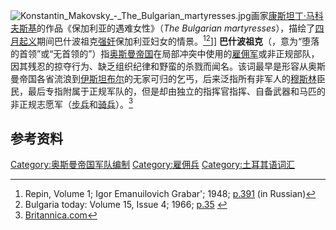 [[File:Konstantin_Makovsky_-_The_Bulgarian_martyresses.jpg|thumb]]画家[[康斯坦丁·马科夫斯基|康斯坦丁·马科夫斯基]]的作品《保加利亚的遇难女性》（''The Bulgarian martyresses''），描绘了[[四月起义|四月起义]]期间巴什波祖克[[强奸|强奸]]保加利亚妇女的情景。<ref>Repin, Volume 1; Igor Emanuilovich Grabar'; 1948; [http://books.google.com/books?id=WnsFAAAAMAAJ p.391] {{Wayback|url=http://books.google.com/books?id=WnsFAAAAMAAJ |date=20201207164837 }} (in Russian)</ref><ref>Bulgaria today: Volume 15, Issue 4; 1966; [http://www.google.com/search?tbm=bks&tbo=1&q=%22Konstantin+Makovsky%22+%22april+uprising%22&btnG=Search+Books p.35] {{Wayback|url=http://www.google.com/search?tbm=bks&tbo=1&q=%22Konstantin+Makovsky%22+%22april+uprising%22&btnG=Search+Books |date=20210310141040 }}</ref>]]
'''巴什波祖克'''（{{lang-tr|başıbozuk}}，意为“堕落的首领”或“无首领的”）指[[奥斯曼帝国|奥斯曼帝国]]在局部冲突中使用的[[雇佣军|雇佣军]]或非正规部队，因其残忍的掠夺行为、缺乏组织纪律和野蛮的杀戮而闻名。该词最早是形容从奥斯曼帝国各省流浪到[[伊斯坦布尔|伊斯坦布尔]]的无家可归的乞丐，后来泛指所有非军人的[[穆斯林|穆斯林]]臣民，最后专指附属于正规军队的，但是却由独立的指挥官指挥、自备武器和马匹的非正规志愿军（[[步兵|步兵]]和[[骑兵|骑兵]]）。<ref>[http://global.britannica.com/EBchecked/topic/54888/bashi-bazouk Britannica.com]</ref>

==参考资料==
{{reflist}}

[[Category:奥斯曼帝国军队编制|Category:奥斯曼帝国军队编制]]
[[Category:雇佣兵|Category:雇佣兵]]
[[Category:土耳其语词汇|Category:土耳其语词汇]]